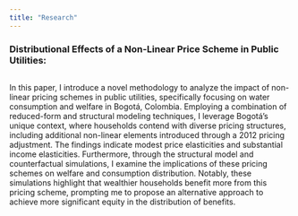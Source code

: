 ```yaml
---
title: "Research"
---
```


### Distributional Effects of a Non-Linear Price Scheme in Public Utilities:

```         
```

In this paper, I introduce a novel methodology to analyze the impact of non-linear pricing schemes in public utilities, specifically focusing on water consumption and welfare in Bogotá, Colombia. Employing a combination of reduced-form and structural modeling techniques, I leverage Bogotá's unique context, where households contend with diverse pricing structures, including additional non-linear elements introduced through a 2012 pricing adjustment. The findings indicate modest price elasticities and substantial income elasticities. Furthermore, through the structural model and counterfactual simulations, I examine the implications of these pricing schemes on welfare and consumption distribution. Notably, these simulations highlight that wealthier households benefit more from this pricing scheme, prompting me to propose an alternative approach to achieve more significant equity in the distribution of benefits.

```         
```

